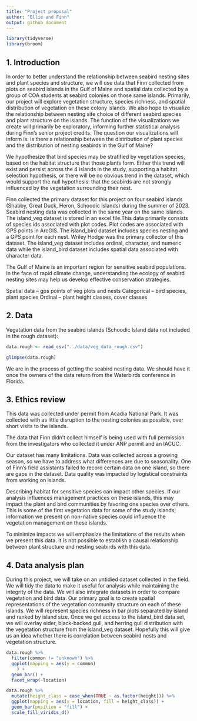 ```yaml
---
title: "Project proposal"
author: "Ellie and Finn"
output: github_document
---
```


```r
library(tidyverse)
library(broom)
```

## 1. Introduction

In order to better understand the relationship between seabird nesting sites and plant species and structure, we will use data that Finn collected from plots on seabird islands in the Gulf of Maine and spatial data collected by a group of COA students at seabird colonies on those same islands. Primarily, our project will explore vegetation structure, species richness, and spatial distribution of vegetation on these colony islands. We also hope to visualize the relationship between nesting site choice of different seabird species and plant structure on the islands. The function of the visualizations we create will primarily be exploratory, informing further statistical analysis during Finn's senior project credits. The question our visualizations will inform is: is there a relationship between the distribution of plant species and the distribution of nesting seabirds in the Gulf of Maine?

We hypothesize that bird species may be stratified by vegetation species, based on the habitat structure that those plants form. Either this trend will exist and persist across the 4 islands in the study, supporting a habitat selection hypothesis, or there will be no obvious trend in the dataset, which would support the null hypothesis: that the seabirds are not strongly influenced by the vegetation surrounding their nest.

Finn collected the primary dataset for this project on four seabird islands (Shabby, Great Duck, Heron, Schoodic Islands) during the summer of 2023. Seabird nesting data was collected in the same year on the same islands. The island_veg dataset is stored in an excel file.This data primarily consists of species ids associated with plot codes. Plot codes are associated with GPS points in ArcGIS. The island_bird dataset includes species nesting and a GPS point for each nest. Wriley Hodge was the primary collector of this dataset. The island_veg dataset includes ordinal, character, and numeric data while the island_bird dataset includes spatial data associated with character data.

The Gulf of Maine is an important region for sensitive seabird populations. In the face of rapid climate change, understanding the ecology of seabird nesting sites may help us develop effective conservation strategies.

Spatial data – gps points of veg plots and nests
Categorical – bird species, plant species
Ordinal – plant height classes, cover classes

## 2. Data
Vegatation data from the seabird islands (Schoodic Island data not included in the rough dataset):
```r
data.rough <- read_csv("../data/veg_data_rough.csv")
```

```r
glimpse(data.rough)
```

 We are in the process of getting the seabird nesting data. We should have it once the owners of the data return from the Waterbirds conference in Florida.

## 3. Ethics review

This data was collected under permit from Acadia National Park. It was collected with as little disruption to the nesting colonies as possible, over short visits to the islands.

The data that Finn didn't collect himself is being used with full permission from the investigators who collected it under ANP permit and an IACUC.

Our dataset has many limitations. Data was collected across a growing season, so we have to address what differences are due to seasonality. One of Finn's field assistants failed to record certain data on one island, so there are gaps in the dataset. Data quality was impacted by logistical constraints from working on islands. 

Describing habitat for sensitive species can impact other species. If our analysis influences management practices on these islands, this may impact the plant and bird communities by favoring one species over others. This is some of the first vegetation data for some of the study islands; information we present on non-native species could influence the vegetation management on these islands. 

To minimize impacts we will emphasize the limitations of the results when we present this data. It is not possible to establish a causal relationship between plant structure and nesting seabirds with this data. 

## 4. Data analysis plan

During this project, we will take on an untidied dataset collected in the field. We will tidy the data to make it useful for analysis while maintaining the integrity of the data. We will also integrate datasets in order to compare vegetation and bird data. Our primary goal is to create spatial representations of the vegetation community structure on each of these islands. We will represent species richness in bar plots separated by island and ranked by island size. Once we get access to the island_bird data set, we will overlay eider, black-backed gull, and herring gull distribution with the vegetation structure from the island_veg dataset. Hopefully this will give us an idea whether there is correlation between seabird nests and vegetation structure.

```r
data.rough %>%
  filter(common != "unknown") %>%
  ggplot(mapping = aes(y = common)
    ) +
  geom_bar() +
  facet_wrap(~location)
```


```r
data.rough %>%
  mutate(height_class = case_when(TRUE ~ as.factor(height))) %>%
  ggplot(mapping = aes(x = location, fill = height_class)) +
  geom_bar(position = "fill") +
  scale_fill_viridis_d()
```
